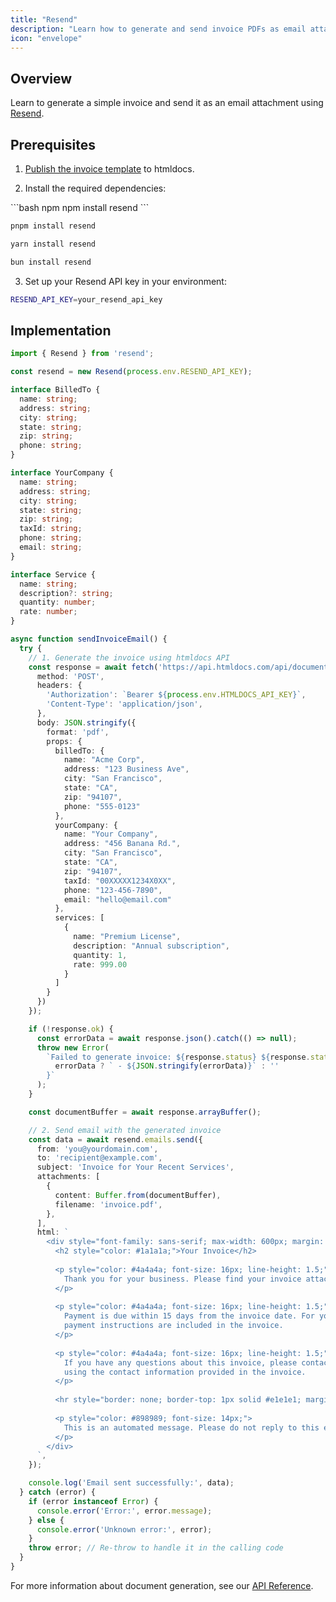 ```yaml
---
title: "Resend"
description: "Learn how to generate and send invoice PDFs as email attachments using Resend"
icon: "envelope"
---
```


## Overview

Learn to generate a simple invoice and send it as an email attachment using [Resend](https://resend.com).

## Prerequisites

1. [Publish the invoice template](/usage/publishing-to-the-cloud) to htmldocs.

2. Install the required dependencies:

<CodeGroup>
```bash npm
npm install resend
```

```bash pnpm
pnpm install resend
```

```bash yarn
yarn install resend
```

```bash bun
bun install resend
```
</CodeGroup>

3. Set up your Resend API key in your environment:

```bash
RESEND_API_KEY=your_resend_api_key
```

## Implementation

```typescript
import { Resend } from 'resend';

const resend = new Resend(process.env.RESEND_API_KEY);

interface BilledTo {
  name: string;
  address: string;
  city: string;
  state: string;
  zip: string;
  phone: string;
}

interface YourCompany {
  name: string;
  address: string;
  city: string;
  state: string;
  zip: string;
  taxId: string;
  phone: string;
  email: string;
}

interface Service {
  name: string;
  description?: string;
  quantity: number;
  rate: number;
}

async function sendInvoiceEmail() {
  try {
    // 1. Generate the invoice using htmldocs API
    const response = await fetch('https://api.htmldocs.com/api/documents/invoice', {
      method: 'POST',
      headers: {
        'Authorization': `Bearer ${process.env.HTMLDOCS_API_KEY}`,
        'Content-Type': 'application/json',
      },
      body: JSON.stringify({
        format: 'pdf',
        props: {
          billedTo: {
            name: "Acme Corp",
            address: "123 Business Ave",
            city: "San Francisco",
            state: "CA",
            zip: "94107",
            phone: "555-0123"
          },
          yourCompany: {
            name: "Your Company",
            address: "456 Banana Rd.",
            city: "San Francisco",
            state: "CA",
            zip: "94107",
            taxId: "00XXXXX1234X0XX",
            phone: "123-456-7890",
            email: "hello@email.com"
          },
          services: [
            {
              name: "Premium License",
              description: "Annual subscription",
              quantity: 1,
              rate: 999.00
            }
          ]
        }
      })
    });

    if (!response.ok) {
      const errorData = await response.json().catch(() => null);
      throw new Error(
        `Failed to generate invoice: ${response.status} ${response.statusText}${
          errorData ? ` - ${JSON.stringify(errorData)}` : ''
        }`
      );
    }

    const documentBuffer = await response.arrayBuffer();

    // 2. Send email with the generated invoice
    const data = await resend.emails.send({
      from: 'you@yourdomain.com',
      to: 'recipient@example.com',
      subject: 'Invoice for Your Recent Services',
      attachments: [
        {
          content: Buffer.from(documentBuffer),
          filename: 'invoice.pdf',
        },
      ],
      html: `
        <div style="font-family: sans-serif; max-width: 600px; margin: 0 auto;">
          <h2 style="color: #1a1a1a;">Your Invoice</h2>
          
          <p style="color: #4a4a4a; font-size: 16px; line-height: 1.5;">
            Thank you for your business. Please find your invoice attached to this email.
          </p>
          
          <p style="color: #4a4a4a; font-size: 16px; line-height: 1.5;">
            Payment is due within 15 days from the invoice date. For your convenience, 
            payment instructions are included in the invoice.
          </p>
          
          <p style="color: #4a4a4a; font-size: 16px; line-height: 1.5;">
            If you have any questions about this invoice, please contact our billing department 
            using the contact information provided in the invoice.
          </p>
          
          <hr style="border: none; border-top: 1px solid #e1e1e1; margin: 30px 0;" />
          
          <p style="color: #898989; font-size: 14px;">
            This is an automated message. Please do not reply to this email.
          </p>
        </div>
      `,
    });

    console.log('Email sent successfully:', data);
  } catch (error) {
    if (error instanceof Error) {
      console.error('Error:', error.message);
    } else {
      console.error('Unknown error:', error);
    }
    throw error; // Re-throw to handle it in the calling code
  }
}
```

For more information about document generation, see our [API Reference](/api-reference/generate-document). 